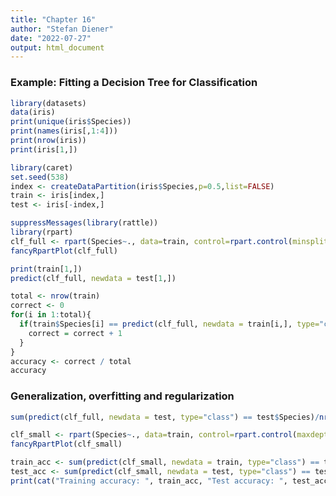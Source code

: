 ```yaml
---
title: "Chapter 16"
author: "Stefan Diener"
date: "2022-07-27"
output: html_document
---
```

### Example: Fitting a Decision Tree for Classification
```r
library(datasets)
data(iris)
print(unique(iris$Species))
print(names(iris[,1:4]))
print(nrow(iris))
print(iris[1,])
```


```r
library(caret)
set.seed(538)                              
index <- createDataPartition(iris$Species,p=0.5,list=FALSE)
train <- iris[index,]
test <- iris[-index,]
```


```r
suppressMessages(library(rattle))
library(rpart)
clf_full <- rpart(Species~., data=train, control=rpart.control(minsplit=2, minbucket = 1, cp=-1))
fancyRpartPlot(clf_full)

```
```r
print(train[1,])
predict(clf_full, newdata = test[1,])
```
```r
total <- nrow(train)
correct <- 0
for(i in 1:total){
  if(train$Species[i] == predict(clf_full, newdata = train[i,], type="class")){
    correct = correct + 1
  }
}
accuracy <- correct / total
accuracy
```



### Generalization, overfitting and regularization


```r
sum(predict(clf_full, newdata = test, type="class") == test$Species)/nrow(test)
```


```r
clf_small <- rpart(Species~., data=train, control=rpart.control(maxdepth=2))
fancyRpartPlot(clf_small)
```


```r
train_acc <- sum(predict(clf_small, newdata = train, type="class") == test$Species)/nrow(train)
test_acc <- sum(predict(clf_small, newdata = test, type="class") == test$Species)/nrow(test)
print(cat("Training accuracy: ", train_acc, "Test accuracy: ", test_acc))
```
